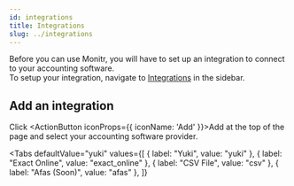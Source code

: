 ```yaml
---
id: integrations
title: Integrations
slug: ../integrations
---
```




Before you can use Monitr, you will have to set up an integration to connect to your accounting software.  
To setup your integration, navigate to [<Icon iconName="PlugConnected" /> Integrations](https://app.monitr.be/dashboard/manage/integrations) in the sidebar.

## Add an integration

Click <ActionButton iconProps={{ iconName: 'Add' }}>Add</ActionButton> at the top of the page and select your accounting software provider.

<Tabs
  defaultValue="yuki"
  values={[
    { label: "Yuki", value: "yuki" },
    { label: "Exact Online", value: "exact_online" },
    { label: "CSV File", value: "csv" },
    { label: "Afas (Soon)", value: "afas" },
  ]}
>
  <TabItem value="yuki">
    <YukiIntegration />
    <DataSync />
  </TabItem>
  <TabItem value="exact_online">
    <ExactIntegration />
    <DataSync />
  </TabItem>
  <TabItem value="csv">
    <CsvIntegration />
  </TabItem>
  <TabItem value="afas">
    <AfasIntegration />
    <DataSync />
  </TabItem>
</Tabs>
